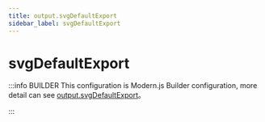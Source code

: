 ```yaml
---
title: output.svgDefaultExport
sidebar_label: svgDefaultExport
---
```

# svgDefaultExport

:::info BUILDER
This configuration is Modern.js Builder configuration, more detail can see [output.svgDefaultExport](https://modernjs.dev/builder/en/api/config-output.html#output-svgdefaultexport)。

:::


<Main />
